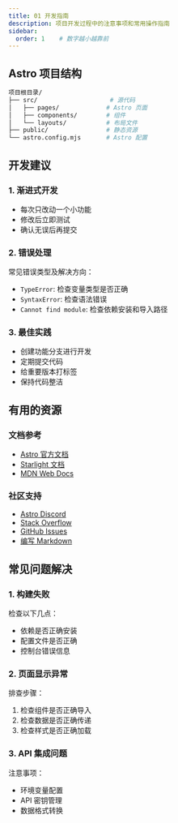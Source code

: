 ```yaml
---
title: 01 开发指南
description: 项目开发过程中的注意事项和常用操作指南
sidebar:
  order: 1    # 数字越小越靠前
---
```




## Astro 项目结构
```bash
项目根目录/
├── src/                    # 源代码
│   ├── pages/             # Astro 页面
│   ├── components/        # 组件
│   └── layouts/           # 布局文件
├── public/                # 静态资源
└── astro.config.mjs       # Astro 配置
```

## 开发建议

### 1. 渐进式开发
- 每次只改动一个小功能
- 修改后立即测试
- 确认无误后再提交

### 2. 错误处理
常见错误类型及解决方向：
- `TypeError`: 检查变量类型是否正确
- `SyntaxError`: 检查语法错误
- `Cannot find module`: 检查依赖安装和导入路径

### 3. 最佳实践
- 创建功能分支进行开发
- 定期提交代码
- 给重要版本打标签
- 保持代码整洁

## 有用的资源

### 文档参考
- [Astro 官方文档](https://docs.astro.build)
- [Starlight 文档](https://starlight.astro.build)
- [MDN Web Docs](https://developer.mozilla.org)

### 社区支持
- [Astro Discord](https://astro.build/chat)
- [Stack Overflow](https://stackoverflow.com/questions/tagged/astro)
- [GitHub Issues](https://github.com/withastro/astro/issues)
- [编写 Markdown](https://shd101wyy.github.io/markdown-preview-enhanced/#/zh-cn/markdown-basics?id=%e4%bb%80%e4%b9%88%e6%98%af-markdown)

## 常见问题解决

### 1. 构建失败
检查以下几点：
- 依赖是否正确安装
- 配置文件是否正确
- 控制台错误信息

### 2. 页面显示异常
排查步骤：
1. 检查组件是否正确导入
2. 检查数据是否正确传递
3. 检查样式是否正确加载

### 3. API 集成问题
注意事项：
- 环境变量配置
- API 密钥管理
- 数据格式转换 